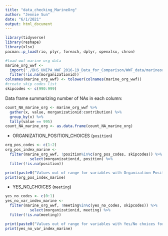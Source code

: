 ```yaml
---
title: "data_checking_MarineOrg"
author: "Jennie Sun"
date: "6/1/2021"
output: html_document
---
```

```r
library(tidyverse)
library(reshape)
library(xlsx)
pacman::p_load(rio, plyr, foreach, dplyr, openxlsx, chron)
```

```r
#load wwf marine org data
marine_org_wwf <- 
  import('./BHS_UNIPA_WWF_2016-19_Data_for_Comparison/WWF_data/marineorganizationmembership-20210113.csv')  %>%
  filter(!is.na(morganizationid))
colnames(marine_org_wwf) <- tolower(colnames(marine_org_wwf))
#create skip codes list
skipcodes <- c(990:999)
```

Data frame summarizing number of NAs in each column: 
```r
count_NA_marine_org <- marine_org_wwf %>%
  gather(x, value, morganizationid:contribution) %>%
  group_by(x) %>%
  tally(value == 995)
count_NA_marine_org <- as.data.frame(count_NA_marine_org)
```

* ORGANIZATION_POSITION_CHOICES (`position`)
```r
org_pos_codes <- c(1:2)
org_pos_index_marine <- 
  filter(marine_org_wwf, !position%in%c(org_pos_codes, skipcodes)) %>%
           select(morganizationid, position) %>%
  filter(!is.na(position))

print(paste0("Values out of range for variables with Organization Position choices for Marine Organization ID", org_pos_index_marine$morganizationid))
print(org_pos_index_marine)
```

* YES_NO_CHOICES (`meeting`)
```r
yes_no_codes <- c(0:1)
yes_no_var_index_marine <- 
  filter(marine_org_wwf, !meeting%in%c(yes_no_codes, skipcodes)) %>%
           select(morganizationid, meeting) %>%
  filter(!is.na(meeting))

print(paste0("Values out of range for variables with Yes/No choices for Marine Organization ID", yes_no_var_index_marine$morganizationid))
print(yes_no_var_index_marine)
```